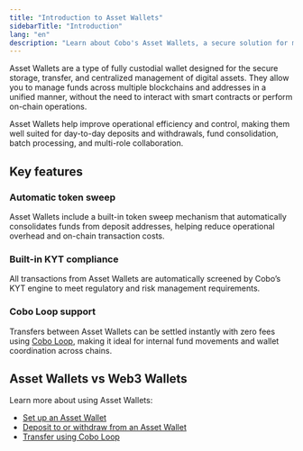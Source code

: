 ```yaml
---
title: "Introduction to Asset Wallets"
sidebarTitle: "Introduction"
lang: "en"
description: "Learn about Cobo's Asset Wallets, a secure solution for managing digital assets with advanced security features and a three-tier storage architecture."
---
```



Asset Wallets are a type of fully custodial wallet designed for the secure storage, transfer, and centralized management of digital assets. They allow you to manage funds across multiple blockchains and addresses in a unified manner, without the need to interact with smart contracts or perform on-chain operations. 

Asset Wallets help improve operational efficiency and control, making them well suited for day-to-day deposits and withdrawals, fund consolidation, batch processing, and multi-role collaboration.

## Key features

### Automatic token sweep  
Asset Wallets include a built-in token sweep mechanism that automatically consolidates funds from deposit addresses, helping reduce operational overhead and on-chain transaction costs.

### Built-in KYT compliance  
All transactions from Asset Wallets are automatically screened by Cobo’s KYT engine to meet regulatory and risk management requirements.

### Cobo Loop support  
Transfers between Asset Wallets can be settled instantly with zero fees using [Cobo Loop](/en/portal/custodial-wallets/asset-wallets/cobo-loop), making it ideal for internal fund movements and wallet coordination across chains.

## Asset Wallets vs Web3 Wallets

<Web3 />

Learn more about using Asset Wallets:
- [Set up an Asset Wallet](/en/portal/custodial-wallets/asset-wallets/set-up)  
- [Deposit to or withdraw from an Asset Wallet](/en/portal/custodial-wallets/asset-wallets/transfers)  
- [Transfer using Cobo Loop](/en/portal/custodial-wallets/asset-wallets/cobo-loop)